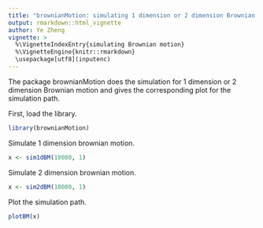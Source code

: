```yaml
---
title: "brownianMotion: simulating 1 dimension or 2 dimension Brownian motion"
output: rmarkdown::html_vignette
author: Ye Zheng
vignette: >
  %\VignetteIndexEntry{simulating Brownian motion}
  %\VignetteEngine{knitr::rmarkdown}
  \usepackage[utf8](inputenc)
---
```

The package brownianMotion does the simulation for 1 dimension or 2 dimension Brownian motion and gives the corresponding plot for the simulation path.

First, load the library.

```r
library(brownianMotion)
```

Simulate 1 dimension brownian motion.

```r
x <- sim1dBM(10000, 1)
```

Simulate 2 dimension brownian motion.

```r
x <- sim2dBM(10000, 1)
```

Plot the simulation path.

```r
plotBM(x)
```
